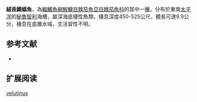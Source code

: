 {{Speciesbox
| name = 絨長鰭蝠魚
| image = 
| image_width = 240px
| image_caption = 
| status = NE
| status_system = IUCN3.1
| genus = Dibranchus
| species = velutinus
| authority = [[Bradbury|Bradbury]], 1999
| synonyms = 
}}

'''絨長鰭蝠魚'''，為[[輻鰭魚綱|輻鰭魚綱]][[鮟鱇目|鮟鱇目]][[棘茄魚亞目|棘茄魚亞目]][[棘茄魚科|棘茄魚科]]的其中一[[種|種]]，分布於東南[[太平洋|太平洋]]的[[秘魯|秘魯]][[智利|智利]]海槽，屬深海底棲性魚類，棲息深度450-525公尺，體長可達9.9公分，棲息在底層水域，生活習性不明。

==参考文献==
*{{FishBase_species|genus=Dibranchus|species=velutinus|year=2014|month=2}}

== 扩展阅读 ==
{{refbegin}}
{{wikispecies-inline|Dibranchus velutinus|絨長鰭蝠魚}}
{{refend}}
{{Taxonbar|from=Q2549677}}

[[Category:長鰭蝠魚屬|velutinus]]


{{魚類小作品}}